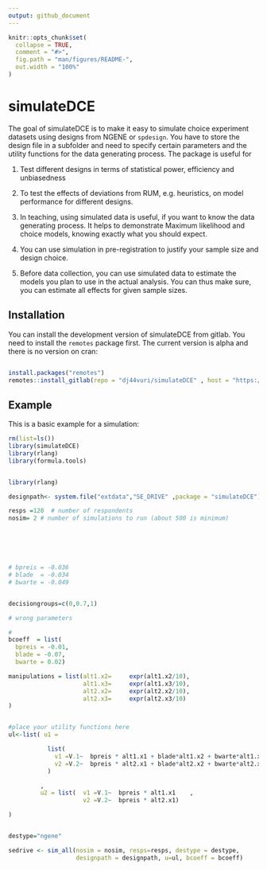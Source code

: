 ```yaml
---
output: github_document
---
```


<!-- README.md is generated from README.Rmd. Please edit that file -->

```r
knitr::opts_chunk$set(
  collapse = TRUE,
  comment = "#>",
  fig.path = "man/figures/README-",
  out.width = "100%"
)
```

# simulateDCE

<!-- badges: start -->

<!-- badges: end -->

The goal of simulateDCE is to make it easy to simulate choice experiment datasets using designs from NGENE or `spdesign`. You have to store the design file in a subfolder and need to specify certain parameters and the utility functions for the data generating process. The package is useful for

1.  Test different designs in terms of statistical power, efficiency and unbiasedness

2.  To test the effects of deviations from RUM, e.g. heuristics, on model performance for different designs.

3.  In teaching, using simulated data is useful, if you want to know the data generating process. It helps to demonstrate Maximum likelihood and choice models, knowing exactly what you should expect.

4.  You can use simulation in pre-registration to justify your sample size and design choice.

5.  Before data collection, you can use simulated data to estimate the models you plan to use in the actual analysis. You can thus make sure, you can estimate all effects for given sample sizes.

## Installation

You can install the development version of simulateDCE from gitlab. You need to install the `remotes` package first. The current version is alpha and there is no version on cran:

``` r

install.packages("remotes")
remotes::install_gitlab(repo = "dj44vuri/simulateDCE" , host = "https://git.idiv.de")
```

## Example

This is a basic example for a simulation:

```r


rm(list=ls())
library(simulateDCE)
library(rlang)
library(formula.tools)


library(rlang)

designpath<- system.file("extdata","SE_DRIVE" ,package = "simulateDCE")

resps =120  # number of respondents
nosim= 2 # number of simulations to run (about 500 is minimum)






# bpreis = -0.036
# blade  = -0.034
# bwarte = -0.049


decisiongroups=c(0,0.7,1)

# wrong parameters

#
bcoeff  = list(
  bpreis = -0.01,
  blade = -0.07,
  bwarte = 0.02)

manipulations = list(alt1.x2=     expr(alt1.x2/10),
                     alt1.x3=     expr(alt1.x3/10),
                     alt2.x2=     expr(alt2.x2/10),
                     alt2.x3=     expr(alt2.x3/10)
)


#place your utility functions here
ul<-list( u1 =

           list(
             v1 =V.1~  bpreis * alt1.x1 + blade*alt1.x2 + bwarte*alt1.x3   ,
             v2 =V.2~  bpreis * alt2.x1 + blade*alt2.x2 + bwarte*alt2.x3
           )

         ,
         u2 = list(  v1 =V.1~  bpreis * alt1.x1    ,
                     v2 =V.2~  bpreis * alt2.x1)

)


destype="ngene"

sedrive <- sim_all(nosim = nosim, resps=resps, destype = destype,
                   designpath = designpath, u=ul, bcoeff = bcoeff)


```

